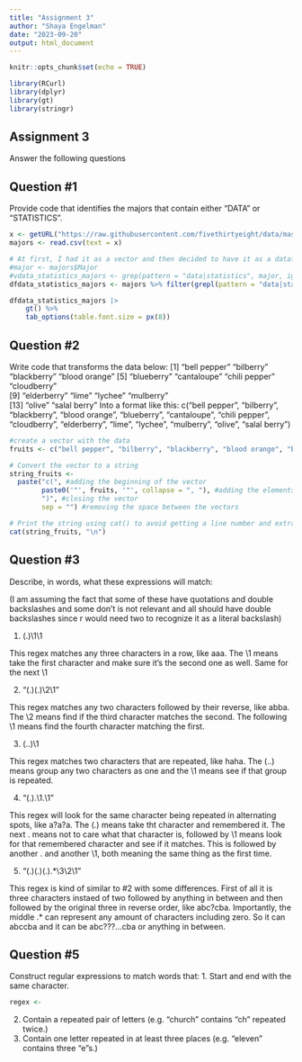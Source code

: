 ```yaml
---
title: "Assignment 3"
author: "Shaya Engelman"
date: "2023-09-20"
output: html_document
---
```


```r
knitr::opts_chunk$set(echo = TRUE)

library(RCurl)
library(dplyr)
library(gt)
library(stringr)
```

## Assignment 3

Answer the following questions

## Question #1

Provide code that identifies the majors that contain either "DATA" or "STATISTICS".

```r
x <- getURL("https://raw.githubusercontent.com/fivethirtyeight/data/master/college-majors/majors-list.csv")
majors <- read.csv(text = x)

# At first, I had it as a vector and then decided to have it as a dataframe to display it as a table
#major <- majors$Major
#vdata_statistics_majors <- grep(pattern = "data|statistics", major, ignore.case = TRUE)
dfdata_statistics_majors <- majors %>% filter(grepl(pattern = "data|statistics", Major, ignore.case = TRUE))

dfdata_statistics_majors |>
    gt() %>%
    tab_options(table.font.size = px(8)) 
```

## Question #2

Write code that transforms the data below: [1] "bell pepper" "bilberry" "blackberry" "blood orange" [5] "blueberry" "cantaloupe" "chili pepper" "cloudberry"\
[9] "elderberry" "lime" "lychee" "mulberry"\
[13] "olive" "salal berry" Into a format like this: c("bell pepper", "bilberry", "blackberry", "blood orange", "blueberry", "cantaloupe", "chili pepper", "cloudberry", "elderberry", "lime", "lychee", "mulberry", "olive", "salal berry")

```r
#create a vector with the data
fruits <- c("bell pepper", "bilberry", "blackberry", "blood orange", "blueberry", "cantaloupe", "chili pepper", "cloudberry", "elderberry", "lime", "lychee","mulberry", "olive", "salal berry")

# Convert the vector to a string
string_fruits <-
  paste("c(", #adding the beginning of the vector
        paste0('"', fruits, '"', collapse = ", "), #adding the elements of the vector with quotations and a comma in between
        ")", #closing the vector
        sep = "") #removing the space between the vectors

# Print the string using cat() to avoid getting a line number and extra quotations
cat(string_fruits, "\n")

```

## Question #3

Describe, in words, what these expressions will match:

(I am assuming the fact that some of these have quotations and double backslashes and some don't is not relevant and all should have double backslashes since r would need two to recognize it as a literal backslash)

1.  (.)\\1\\1

This regex matches any three characters in a row, like aaa. The \\1 means take the first character and make sure it's the second one as well. Same for the next \\1

2.  "(.)(.)\\2\\1"

This regex matches any two characters followed by their reverse, like abba. The \\2 means find if the third character matches the second. The following \\1 means find the fourth character matching the first.

3.  (..)\\1

This regex matches two characters that are repeated, like haha. The (..) means group any two characters as one and the \\1 means see if that group is repeated.

4.  "(.).\\1.\\1"

This regex will look for the same character being repeated in alternating spots, like a?a?a. The (.) means take tht character and remembered it. The next . means not to care what that character is, followed by \\1 means look for that remembered character and see if it matches. This is followed by another . and another \\1, both meaning the same thing as the first time.

5.  "(.)(.)(.).\*\\3\\2\\1"

This regex is kind of similar to #2 with some differences. First of all it is three characters instaed of two followed by anything in between and then followed by the original three in reverse order, like abc?cba. Importantly, the middle .\* can represent any amount of characters including zero. So it can abccba and it can be abc???...cba or anything in between.

## Question #5

Construct regular expressions to match words that:
1. Start and end with the same character.

```r
regex <- 
```

2. Contain a repeated pair of letters (e.g. "church" contains "ch" repeated twice.)
3. Contain one letter repeated in at least three places (e.g. "eleven" contains three   "e"s.)

```r

```
